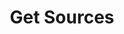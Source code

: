 ---
title: "Get Sources"
openapi: "GET /sources"
description: "This endpoint returns all available sources."
---